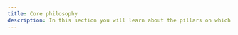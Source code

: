```yaml
---
title: Core philosophy
description: In this section you will learn about the pillars on which Sheriff is built.
---
```



<Cards>
  <Card
    href="/docs/core-philosophy/why"
    title="Why"
    description="🤔 Motivations for the project"
  />
  <Card
    href="/docs/core-philosophy/criteria"
    title="Criteria"
    description="🎯 What line of reasoning drives Sheriff development"
   />
   <Card
     href="/docs/core-philosophy/ruleset-design"
     title="Ruleset design"
     description="📐 What opinions should you expect from Sheriff"
   />
  <Card
    href="/docs/core-philosophy/stylistic-choices"
    title="Stylistic choices"
    description="🔥 Hot takes!"
   />
   <Card
     href="/docs/core-philosophy/inspiration"
     title="Inspired by Style Guides"
     description="🤝 Standing on the shoulders of giants"
   />
</Cards>